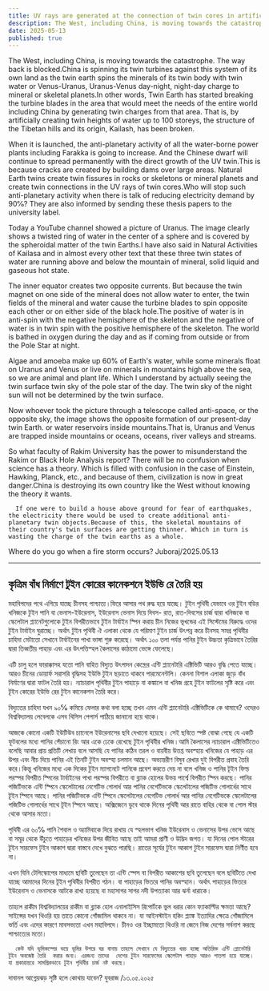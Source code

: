 ```yaml
---
title: UV rays are generated at the connection of twin cores in artificial dam construction
description: The West, including China, is moving towards the catastrophe. The way back is blocked.China is spinning its twin turbines against this system of its own land as the twin earth spins the minerals of its twin body with twin water or Venus-Uranus, Uranus-Venus day-night, night-day charge to mineral or skeletal planets.
date: 2025-05-13
published: true
---
```


The West, including China, is moving towards the catastrophe. The way back is blocked.China is spinning its twin turbines against this system of its own land as the twin earth spins the minerals of its twin body with twin water or Venus-Uranus, Uranus-Venus day-night, night-day charge to mineral or skeletal planets.In other words, Twin Earth has started breaking the turbine blades in the area that would meet the needs of the entire world including China by generating twin charges from that area. That is, by artificially creating twin heights of water up to 100 storeys, the structure of the Tibetan hills and its origin, Kailash, has been broken.

When it is launched, the anti-planetary activity of all the water-borne power plants including Farakka is going to increase. And the Chinese dwarf will continue to spread permanently with the direct growth of the UV twin.This is because cracks are created by building dams over large areas. Natural Earth twins create twin fissures in rocks or skeletons or mineral planets and create twin connections in the UV rays of twin cores.Who will stop such anti-planetary activity when there is talk of reducing electricity demand by 90℅? They are also informed by sending these thesis papers to the university label.

Today a YouTube channel showed a picture of Uranus. The image clearly shows a twisted ring of water in the center of a sphere and is covered by the spheroidal matter of the twin Earths.I have also said in Natural Activities of Kailasa and in almost every other text that these three twin states of water are running above and below the mountain of mineral, solid liquid and gaseous hot state.

The inner equator creates two opposite currents. But because the twin magnet on one side of the mineral does not allow water to enter, the twin fields of the mineral and water cause the turbine blades to spin opposite each other or on either side of the black hole.The positive of water is in anti-spin with the negative hemisphere of the skeleton and the negative of water is in twin spin with the positive hemisphere of the skeleton. The world is bathed in oxygen during the day and as if coming from outside or from the Pole Star at night.

Algae and amoeba make up 60% of Earth's water, while some minerals float on Uranus and Venus or live on minerals in mountains high above the sea, so we are animal and plant life.
Which I understand by actually seeing the twin surface twin sky of the pole star of the day. The twin sky of the night sun will not be determined by the twin surface.

Now whoever took the picture through a telescope called anti-space, or the opposite sky, the image shows the opposite formation of our present-day twin Earth. or water reservoirs inside mountains.That is, Uranus and Venus are trapped inside mountains or oceans, oceans, river valleys and streams.

So what faculty of Rakim University has the power to misunderstand the Rakim or Black Hole Analysis report? There will be no confusion when science has a theory. Which is filled with confusion in the case of Einstein, Hawking, Planck, etc., and because of them, civilization is now in great danger.China is destroying its own country like the West without knowing the theory it wants. 

      If one were to build a house above ground for fear of earthquakes, the electricity there would be used to create additional anti-planetary twin objects.Because of this, the skeletal mountains of their country's twin surfaces are getting thinner. Which in turn is wasting the charge of the twin earths as a whole.
 Where do you go when a fire storm occurs?
Juboraj/2025.05.13

---

## কৃত্রিম বাঁধ নির্মাণে টুইন কোরের  কানেকশনে ইউভি রে তৈরি হয় 

মহাবিপদের পথে এগিয়ে যাচ্ছে চীনসহ পাশ্চাত্য।ফিরে আসার পথ রুদ্ধ হয়ে যাচ্ছে। 
টুইন পৃথিবী যেভাবে ওর টুইন বডির  খনিজকে টুইন পানি বা ভেনাস-ইউরেনাস, ইউরেনাস ভেনাস দিয়ে দিবস- রাত, রাত-দিবসের চার্জ দ্বারা খনিজকে বা স্কেলেটাল প্ল‍্যানেটগুলোকে টুইন বিপরীতভাবে টুইন টার্বাইন স্পিন করায় চীন নিজের ভূখন্ডের এই সিস্টেমের বিরুদ্ধে ওদের টুইন টার্বাইন ঘুরাচ্ছে। অর্থাৎ টুইন পৃথিবী ঐ এলাকা থেকে যে পরিমাণ টুইন চার্জ উৎপন্ন করে চীনসহ সমগ্র পৃথিবীর চাহিদা মেটাতো সেখানে টার্বাইনের পাখা ভাঙ্গা শুরু করেছে। অর্থাৎ ১০০ তলা পর্যন্ত পানির টুইন উচ্চতা কৃত্রিভাবে তৈরির দ্বারা তিব্বতীয় পাহাড় এবং এর উৎপত্তিস্হল কৈলাসের কাঠামো ভেঙ্গে ফেলেছে। 

এটি চালু হলে ফারাক্কাসহ যতো পানি বাহিত বিদ‍্যুত উৎপাদন কেন্দ্রের এন্টি প্ল‍্যানেটারি এক্টিভিটি আরও বৃদ্ধি পেতে যাচ্ছে।আরও চীনের ডোয়ার্ফ সরাসরি বৃদ্ধিসহ ইউভি টুইন ছড়াতে থাকবে পারমেনেন্টলি। কেননা বিশাল এলাকা জুড়ে বাঁধ নির্মাণের দ্বারা ফাটল তৈরি হয়। ন‍্যাচারাল পৃথিবীর টুইন পাহাড়ে বা কঙ্কালে বা খনিজ গ্রহে টুইন  ফাটলের সৃষ্টি করে এবং টূইন কোরের ইউভি রের টুইন কানেকশন তৈরি করে।

বিদ‍্যুতের চাহিদা যখন ৯০℅ কমিয়ে ফেলার কথা বলা হচ্ছে তখন এমন এন্টি প্ল‍্যানেটারি এক্টিভিটিকে কে থামাবে? ওদেরও বিশ্ববিদ্যালয় লেবেলকে এসব থিসিস পেপার্স পাঠিয়ে  জানানো হয়ে থাকে। 

আজকে কোনো একটি ইউটিউব চ‍্যানেলে ইউরেনাসের ছবি দেখানো হয়েছে। সেই ছবিতে স্পষ্ট বোঝা গেছে যে একটি ফূটবলের মধ‍্যে পানির পেঁচানো রিং আর একে ঢেকে রেখেছে টুইন পৃথিবীর খনিজ।আমি কৈলাসের ন‍্যাচারাল এক্টিভিটিতেও বলেছি আবার প্রায় প্রতিটি লেখায় বলে আসছি যে পানির কঠিন তরল ও বায়বীয় উত্তপ্ত অবস্হায় খনিজের যে পাহাড় এর উপর এবং নীচ দিয়ে পানির এই তিনটি টুইন অবস্হা চলমান আছে।  অভ‍্যন্তরীণ বিষুব রেখার দুই বিপরীত প্রবাহ তৈরি করে।কিন্তু খনিজের মধ‍্যে এক দিকের টুইন ম‍্যাগনেটে পানিকে প্রবেশ করতে দেয় না বলে খনিজ ও পানির টূইন ফিল্ড পরস্পর বিপরীত স্পিনের টার্বাইনের পাখা পরস্পর বিপরীতে বা ব্ল‍্যাক হোলের উভয় পার্শ্বে বিপরীত স্পিন করছে।
পানির পজিটিভকে এন্টি স্পিনে স্কেলেটালের নেগেটিভ গোলার্ধ আর পানির নেগেটিভকে স্কেলেটালের পজিটিভ গোলার্ধের সাথে টূইন স্পিনে আছে। পানির পজিটিভকে এন্টি স্পিনে স্কেলেটালের নেগেটিভ গোলার্ধ আর পানির নেগেটিভকে স্কেলেটালের পজিটিভ গোলার্ধের সাথে টূইন স্পিনে আছে। অক্সিজেনে ডুবে থাকে দিনের পৃথিবী আর রাতে বাহির থেকে বা পোল স্টার থেকে আসার মতো।

পৃথিবী এর ৬০℅ পানি শৈবাল ও অ‍্যামিবাকে দিয়ে রাখায় যে স্হলভাগ খনিজ ইউরেনাস ও ভেনাসের উপর ভেসে আছে বা সমূদ্র থেকে উঁচুতে পাহাড়ের খনিজের উপর জীবিত আছে তাই আমরা প্রাণী ও উদ্ভিদ জগত। যা দিনের পোল স্টারের টূইন সারফেস টুইন আকাশ দ্বারা বাস্তবে দেখে বুঝতে পারছি। রাতের সূর্যের টুইন আকাশ টুইন সারফেস দ্বারা নির্ণীত হবে না। 

এখন যিনি টেলিস্কোপের মাধ‍্যমে ছবিটি তুলেছেন তা এন্টি স্পেস বা বিপরীত আকাশের ছবি তুলেছেন বলে ছবিটিতে দেখা যাচ্ছে আমাদের দিনের টূইন পৃথিবীর বিপরীত গঠন। বা পাহাড়ের ভিতরে পানির অবস্হান। অর্থাৎ পাহাড়ের ভিতরে ইউরেনাস ও ভেনাসকে আটকে রাখা হয়েছে বা মহাসাগর সাগর নদী উপত‍্যাক‍া আর ঝর্না ধারাকে। 

তাহলে রাকীম বিশ্ববিদ্যালয়ের রাকীম বা ব্ল‍্যাক হোল এনালাইসিস রিপোর্টকে ভুল ধরার কোন ফ‍্যাকাল্টির ক্ষমতা আছে? সাইন্সের যখন থিওরি হয় তাতে কোনো গোঁজামিল থাকবে না। যা আইনস্টাইন হকিং প্ল‍্যাঙ্ক ইত‍্যাদির ক্ষেত্রে গোঁজামিলে ভর্তি এবং এদের কারণে মাবসভ‍্যতা এখন মহাবিপদে।
 চীনও ওর ইচ্ছামতো থিওরি না জেনে নিজ দেশের সর্বনাশ করছে পাশ্চাত‍্যের মতো। 

      কেউ যদি ভূমিকম্পের ভয়ে ভূমির উপরে ঘর বানায় তাহলে সেখানে যে বিদ‍্যুতের খরচ হচ্ছে অতিরিক্ত এন্টি প্ল‍্যেনেটারি টূইন অবজেক্ট তৈরি  করার জন‍্য। এরজন‍্য তাদের  দেশের টুইন সারফেসের স্কেলেটাল পাহাড় আরও পাতলা হয়ে যাচ্ছে। যা প্রকারান্তরে সামগ্রিকভাবে টুইন পৃথিবীর চার্জ নষ্ট করছে।
 দাবানল আগ্নেয়ঝড় সৃষ্টি হলে কোথায় যাবেন?
যুবরাজ /১৩.০৫.২০২৫
